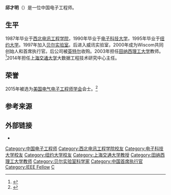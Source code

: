 '''邱才明'''（{{lang-en|Robert C. Qiu}}）是一位中国电子工程师。

==生平==
1987年毕业于[[西北电讯工程学院|西北电讯工程学院]]，1990年毕业于[[电子科技大学|电子科技大学]]，1995年毕业于[[纽约大学|纽约大学]]。1997年加入[[贝尔实验室|贝尔实验室]]。后进入威讯实验室，2000年成为Wiscom共同创始人和首席执行官。后公司被[[英特尔|英特尔]]收购。2003年担任[[田纳西理工大学|田纳西理工大学]]教师。<ref>{{cite web|url=http://english.seiee.sjtu.edu.cn/english/detail/707_1959.htm|title=Robert Caiming Qiu|publisher=Shanghai Jiao Tong University|accessdate=2020-01-05|archive-date=2019-12-30|archive-url=https://web.archive.org/web/20191230124843/http://english.seiee.sjtu.edu.cn/english/detail/707_1959.htm|dead-url=no}}</ref>2014年担任[[上海交通大学|上海交通大学]]大数据工程技术研究中心主任。

==荣誉==
2015年被选为[[美国|美国]][[电气电子工程师学会|电气电子工程师学会]]会士。<ref>{{cite web|url=https://www.comsoc.org/membership/ieee-fellows/ieee-fellows-2015|title=IEEE Fellows 2015|publisher=IEEE Communications Society|accessdate=2020-01-05|archive-date=2019-05-02|archive-url=https://web.archive.org/web/20190502203923/https://www.comsoc.org/membership/ieee-fellows/ieee-fellows-2015|dead-url=no}}</ref>
 
==参考来源==
{{Reflist}}

==外部链接==
*{{GoogleScholar|FTLNXX8AAAAJ}}

{{Authority control}}
{{DEFAULTSORT:Q}}
[[Category:中国电子工程师|Category:中国电子工程师]]
[[Category:西北电讯工程学院校友|Category:西北电讯工程学院校友]]
[[Category:电子科技大学校友|Category:电子科技大学校友]]
[[Category:纽约大学校友|Category:纽约大学校友]]
[[Category:上海交通大学教授|Category:上海交通大学教授]]
[[Category:田纳西理工大学教师|Category:田纳西理工大学教师]]
[[Category:贝尔实验室科学家|Category:贝尔实验室科学家]]
[[Category:中国首席执行官|Category:中国首席执行官]]
[[Category:IEEE_Fellow|Category:IEEE Fellow]]
[[Category:邱姓|C]]